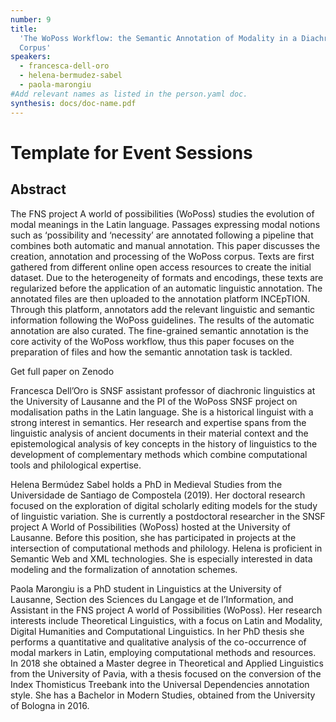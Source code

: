 ```yaml
---
number: 9
title:
  'The WoPoss Workflow: the Semantic Annotation of Modality in a Diachronic
  Corpus'
speakers:
  - francesca-dell-oro
  - helena-bermudez-sabel
  - paola-marongiu
#Add relevant names as listed in the person.yaml doc.
synthesis: docs/doc-name.pdf
---
```


# Template for Event Sessions

## Abstract

The FNS project A world of possibilities (WoPoss) studies the evolution of modal
meanings in the Latin language. Passages expressing modal notions such as
‘possibility and ‘necessity’ are annotated following a pipeline that combines
both automatic and manual annotation. This paper discusses the creation,
annotation and processing of the WoPoss corpus. Texts are first gathered from
different online open access resources to create the initial dataset. Due to the
heterogeneity of formats and encodings, these texts are regularized before the
application of an automatic linguistic annotation. The annotated files are then
uploaded to the annotation platform INCEpTION. Through this platform, annotators
add the relevant linguistic and semantic information following the WoPoss
guidelines. The results of the automatic annotation are also curated. The
fine-grained semantic annotation is the core activity of the WoPoss workflow,
thus this paper focuses on the preparation of files and how the semantic
annotation task is tackled.

<Link link="https://zenodo.org/record/3739440#.Xod0qpMzZTY">Get full paper on Zenodo</Link>
<Speakers>
<Speaker speaker="francesca-dell-oro">

Francesca Dell’Oro is SNSF assistant professor of diachronic linguistics at the
University of Lausanne and the PI of the WoPoss SNSF project on modalisation
paths in the Latin language. She is a historical linguist with a strong interest
in semantics. Her research and expertise spans from the linguistic analysis of
ancient documents in their material context and the epistemological analysis of
key concepts in the history of linguistics to the development of complementary
methods which combine computational tools and philological expertise.

</Speaker>

<Speaker speaker="helena-bermudez-sabel">

Helena Bermúdez Sabel holds a PhD in Medieval Studies from the Universidade de
Santiago de Compostela (2019). Her doctoral research focused on the exploration
of digital scholarly editing models for the study of linguistic variation. She
is currently a postdoctoral researcher in the SNSF project A World of
Possibilities (WoPoss) hosted at the University of Lausanne. Before this
position, she has participated in projects at the intersection of computational
methods and philology. Helena is proficient in Semantic Web and XML
technologies. She is especially interested in data modeling and the
formalization of annotation schemes.

</Speaker>

<Speaker speaker="paola-marongiu">

Paola Marongiu is a PhD student in Linguistics at the University of Lausanne,
Section des Sciences du Langage et de l’Information, and Assistant in the FNS
project A world of Possibilities (WoPoss). Her research interests include
Theoretical Linguistics, with a focus on Latin and Modality, Digital Humanities
and Computational Linguistics. In her PhD thesis she performs a quantitative and
qualitative analysis of the co-occurrence of modal markers in Latin, employing
computational methods and resources. In 2018 she obtained a Master degree in
Theoretical and Applied Linguistics from the University of Pavia, with a thesis
focused on the conversion of the Index Thomisticus Treebank into the Universal
Dependencies annotation style. She has a Bachelor in Modern Studies, obtained
from the University of Bologna in 2016.

</Speaker>

</Speakers>
